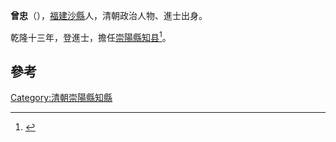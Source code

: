 '''曾忠'''（{{bd|?||?|}}），[[福建|福建]][[沙縣|沙縣]]人，清朝政治人物、進士出身。

乾隆十三年，登進士，擔任[[崇陽縣|崇陽縣]][[知县|知县]]<ref>{{cite news|title=福建三明市志-第一节　历代进士(已知)名表|author=福建省地方志编纂委员会|url=http://www.fjsq.gov.cn/showtext.asp?ToBook=3147&index=3580|accessdate=2013-08-31|newspaper=福建省地方志编纂委员会|archive-url=https://web.archive.org/web/20131002173013/http://www.fjsq.gov.cn/showtext.asp?ToBook=3147&index=3580|archive-date=2013-10-02|dead-url=yes}}</ref>。

==參考==
{{reflist}}
{{清朝人物小作品}}
{{乾隆十三年戊辰科殿試金榜}}
[[Category:清朝崇陽縣知縣|Category:清朝崇陽縣知縣]]